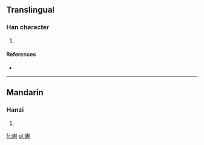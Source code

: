 ==Translingual==

===Han character===
{{Han char|rn=46|rad=山|as=08|sn=11|four=|canj=山木木 (UDD)}}

# {{defn|Han|sort=山08}}

====References====
* {{Han ref|kx=0313.050|dkj=08156|dj=0614.030|hdz=10777.140|uh=5D0A|ud=23818}}

----

==Mandarin==

===Hanzi===
{{cmn-hanzi|pin=[[lín]] ([[lin2]])|wg=lin<sup>2</sup>}}

# {{defn|lang=cmn|sort=山08}}

[[fr:崊]]
[[pl:崊]]